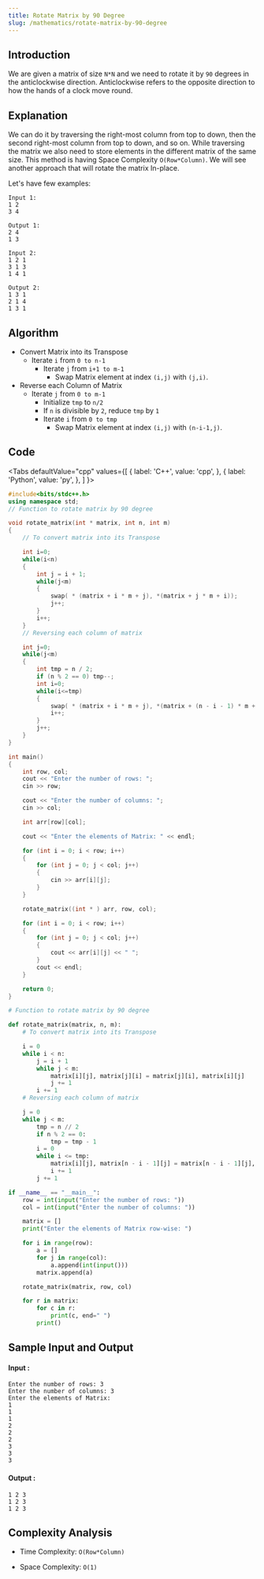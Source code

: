 ```yaml
---
title: Rotate Matrix by 90 Degree
slug: /mathematics/rotate-matrix-by-90-degree
---
```


## Introduction

We are given a matrix of size `N*N` and we need to rotate it by `90` degrees in the anticlockwise direction. Anticlockwise refers to the opposite direction to how the hands of a clock move round.

## Explanation 

We can do it by traversing the right-most column from top to down, then the second right-most column from top to down, and so on. While traversing the matrix we also need to store elements in the different matrix of the same size. This method is having Space Complexity `O(Row*Column)`. We will see another approach that will rotate the matrix In-place.

Let's have few examples: 
```
Input 1:
1 2
3 4

Output 1:
2 4
1 3

Input 2:
1 2 1
3 1 3
1 4 1

Output 2:
1 3 1 
2 1 4
1 3 1
```

## Algorithm

- Convert Matrix into its Transpose
    - Iterate `i` from `0 to n-1`  
        - Iterate `j` from `i+1 to m-1` 
            - Swap Matrix element at index `(i,j)` with `(j,i)`.
- Reverse each Column of Matrix
    - Iterate `j` from `0 to m-1` 
        - Initialize `tmp` to `n/2` 
        - If `n` is divisible by `2`, reduce `tmp` by `1`
        - Iterate `i` from `0 to tmp` 
            - Swap Matrix element at index `(i,j)` with `(n-i-1,j)`.

## Code


<Tabs
  defaultValue="cpp"
  values={[
    { label: 'C++', value: 'cpp', },
    { label: 'Python', value: 'py', },
  ]
}>
<TabItem value="cpp">

```cpp
#include<bits/stdc++.h>
using namespace std;
// Function to rotate matrix by 90 degree

void rotate_matrix(int * matrix, int n, int m) 
{
    // To convert matrix into its Transpose

    int i=0;
    while(i<n)
    {
        int j = i + 1;
        while(j<m)
        {
            swap( * (matrix + i * m + j), *(matrix + j * m + i));
            j++;
        }
        i++;
    }
    // Reversing each column of matrix

    int j=0;
    while(j<m)
    {
        int tmp = n / 2;
        if (n % 2 == 0) tmp--;
        int i=0;
        while(i<=tmp)
        {
            swap( * (matrix + i * m + j), *(matrix + (n - i - 1) * m + j));
            i++;
        }   
        j++;
    }
}

int main() 
{
    int row, col;
    cout << "Enter the number of rows: ";
    cin >> row;

    cout << "Enter the number of columns: ";
    cin >> col;

    int arr[row][col];

    cout << "Enter the elements of Matrix: " << endl;

    for (int i = 0; i < row; i++) 
    {
        for (int j = 0; j < col; j++) 
        {
            cin >> arr[i][j];
        }
    }

    rotate_matrix((int * ) arr, row, col);

    for (int i = 0; i < row; i++) 
    {
        for (int j = 0; j < col; j++) 
        {
            cout << arr[i][j] << " ";
        }
        cout << endl;
    }

    return 0;
}
```
</TabItem>

<TabItem value="py">

```python   
# Function to rotate matrix by 90 degree

def rotate_matrix(matrix, n, m):
    # To convert matrix into its Transpose

    i = 0
    while i < n:
        j = i + 1
        while j < m:
            matrix[i][j], matrix[j][i] = matrix[j][i], matrix[i][j]
            j += 1
        i += 1
    # Reversing each column of matrix

    j = 0
    while j < m:
        tmp = n // 2
        if n % 2 == 0:
            tmp = tmp - 1
        i = 0
        while i <= tmp:
            matrix[i][j], matrix[n - i - 1][j] = matrix[n - i - 1][j], matrix[i][j]
            i += 1
        j += 1

if __name__ == "__main__":
    row = int(input("Enter the number of rows: "))
    col = int(input("Enter the number of columns: "))

    matrix = []
    print("Enter the elements of Matrix row-wise: ")

    for i in range(row):
        a = []
        for j in range(col):
            a.append(int(input()))
        matrix.append(a)

    rotate_matrix(matrix, row, col)

    for r in matrix:
        for c in r:
            print(c, end=" ")
        print()
```
</TabItem>

</Tabs>

## Sample Input and Output

#### Input :

```
Enter the number of rows: 3
Enter the number of columns: 3
Enter the elements of Matrix: 
1
1
1
2
2
2
3
3
3
```

#### Output :

```
1 2 3 
1 2 3 
1 2 3 
```

## Complexity Analysis

- Time Complexity: `O(Row*Column)`

- Space Complexity: `O(1)`
